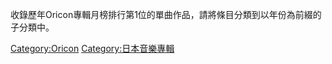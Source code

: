收錄歷年Oricon專輯月榜排行第1位的單曲作品，請將條目分類到以年份為前綴的子分類中。

[[Category:Oricon|Category:Oricon]]
[[Category:日本音樂專輯|Category:日本音樂專輯]]